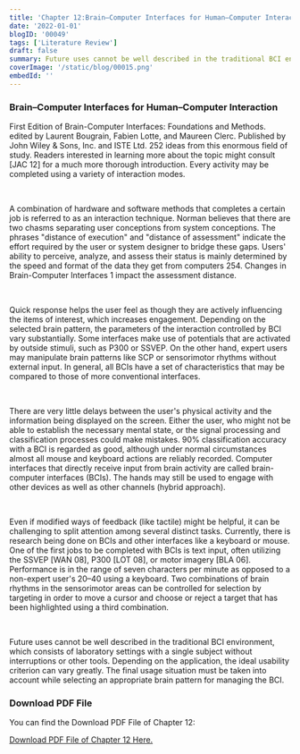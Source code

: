 ```yaml
---
title: 'Chapter 12:Brain–Computer Interfaces for Human–Computer Interaction'
date: '2022-01-01'
blogID: '00049'
tags: ['Literature Review']
draft: false
summary: Future uses cannot be well described in the traditional BCI environment, which consists of laboratory settings with a single subject without interruptions or other tools. Depending on the application, the ideal usability criterion can vary greatly. The final usage situation must be taken into account while selecting an appropriate brain pattern for managing the BCI.
coverImage: '/static/blog/00015.png'
embedId: ''
---
```


<TOCInline toc={props.toc} exclude="Overview" toHeading={3} />

### Brain–Computer Interfaces for Human–Computer Interaction

First Edition of Brain-Computer Interfaces: Foundations and Methods. edited by Laurent Bougrain, Fabien Lotte, and Maureen Clerc. Published by John Wiley & Sons, Inc. and ISTE Ltd. 252 ideas from this enormous field of study. Readers interested in learning more about the topic might consult [JAC 12] for a much more thorough introduction. Every activity may be completed using a variety of interaction modes.

<br />

A combination of hardware and software methods that completes a certain job is referred to as an interaction technique. Norman believes that there are two chasms separating user conceptions from system conceptions. The phrases "distance of execution" and "distance of assessment" indicate the effort required by the user or system designer to bridge these gaps. Users' ability to perceive, analyze, and assess their status is mainly determined by the speed and format of the data they get from computers 254. Changes in Brain-Computer Interfaces 1 impact the assessment distance.

<br />

Quick response helps the user feel as though they are actively influencing the items of interest, which increases engagement. Depending on the selected brain pattern, the parameters of the interaction controlled by BCI vary substantially. Some interfaces make use of potentials that are activated by outside stimuli, such as P300 or SSVEP. On the other hand, expert users may manipulate brain patterns like SCP or sensorimotor rhythms without external input. In general, all BCIs have a set of characteristics that may be compared to those of more conventional interfaces.

<br />

There are very little delays between the user's physical activity and the information being displayed on the screen. Either the user, who might not be able to establish the necessary mental state, or the signal processing and classification processes could make mistakes. 90% classification accuracy with a BCI is regarded as good, although under normal circumstances almost all mouse and keyboard actions are reliably recorded. Computer interfaces that directly receive input from brain activity are called brain-computer interfaces (BCIs). The hands may still be used to engage with other devices as well as other channels (hybrid approach).

<br />

Even if modified ways of feedback (like tactile) might be helpful, it can be challenging to split attention among several distinct tasks. Currently, there is research being done on BCIs and other interfaces like a keyboard or mouse. One of the first jobs to be completed with BCIs is text input, often utilizing the SSVEP [WAN 08], P300 [LOT 08], or motor imagery [BLA 06]. Performance is in the range of seven characters per minute as opposed to a non-expert user's 20–40 using a keyboard. Two combinations of brain rhythms in the sensorimotor areas can be controlled for selection by targeting in order to move a cursor and choose or reject a target that has been highlighted using a third combination.

<br />

Future uses cannot be well described in the traditional BCI environment, which consists of laboratory settings with a single subject without interruptions or other tools. Depending on the application, the ideal usability criterion can vary greatly. The final usage situation must be taken into account while selecting an appropriate brain pattern for managing the BCI.

### Download PDF File

You can find the Download PDF File of Chapter 12:

<a href="/static/blog/00049_1.pdf" download>
  Download PDF File of Chapter 12 Here.
</a>
